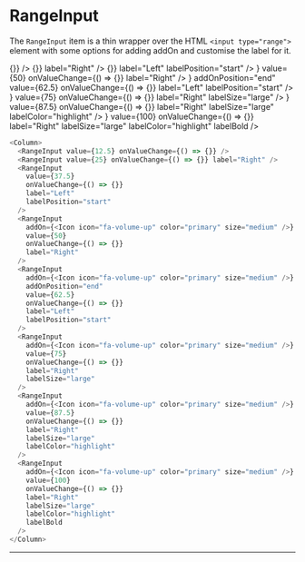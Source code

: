 
# RangeInput

The `RangeInput` item is a thin wrapper over the HTML `<input type="range">` element with some options for adding addOn and customise the label for it.

<Column>
  <RangeInput value={12.5} onValueChange={() => {}} />
  <RangeInput value={25} onValueChange={() => {}} label="Right" />
  <RangeInput
    value={37.5}
    onValueChange={() => {}}
    label="Left"
    labelPosition="start"
  />
  <RangeInput
    addOn={<Icon icon="fa-volume-up" color="primary" size="medium" />}
    value={50}
    onValueChange={() => {}}
    label="Right"
  />
  <RangeInput
    addOn={<Icon icon="fa-volume-up" color="primary" size="medium" />}
    addOnPosition="end"
    value={62.5}
    onValueChange={() => {}}
    label="Left"
    labelPosition="start"
  />
  <RangeInput
    addOn={<Icon icon="fa-volume-up" color="primary" size="medium" />}
    value={75}
    onValueChange={() => {}}
    label="Right"
    labelSize="large"
  />
  <RangeInput
    addOn={<Icon icon="fa-volume-up" color="primary" size="medium" />}
    value={87.5}
    onValueChange={() => {}}
    label="Right"
    labelSize="large"
    labelColor="highlight"
  />
  <RangeInput
    addOn={<Icon icon="fa-volume-up" color="primary" size="medium" />}
    value={100}
    onValueChange={() => {}}
    label="Right"
    labelSize="large"
    labelColor="highlight"
    labelBold
  />
</Column>

```js
<Column>
  <RangeInput value={12.5} onValueChange={() => {}} />
  <RangeInput value={25} onValueChange={() => {}} label="Right" />
  <RangeInput
    value={37.5}
    onValueChange={() => {}}
    label="Left"
    labelPosition="start"
  />
  <RangeInput
    addOn={<Icon icon="fa-volume-up" color="primary" size="medium" />}
    value={50}
    onValueChange={() => {}}
    label="Right"
  />
  <RangeInput
    addOn={<Icon icon="fa-volume-up" color="primary" size="medium" />}
    addOnPosition="end"
    value={62.5}
    onValueChange={() => {}}
    label="Left"
    labelPosition="start"
  />
  <RangeInput
    addOn={<Icon icon="fa-volume-up" color="primary" size="medium" />}
    value={75}
    onValueChange={() => {}}
    label="Right"
    labelSize="large"
  />
  <RangeInput
    addOn={<Icon icon="fa-volume-up" color="primary" size="medium" />}
    value={87.5}
    onValueChange={() => {}}
    label="Right"
    labelSize="large"
    labelColor="highlight"
  />
  <RangeInput
    addOn={<Icon icon="fa-volume-up" color="primary" size="medium" />}
    value={100}
    onValueChange={() => {}}
    label="Right"
    labelSize="large"
    labelColor="highlight"
    labelBold
  />
</Column>
```

---
